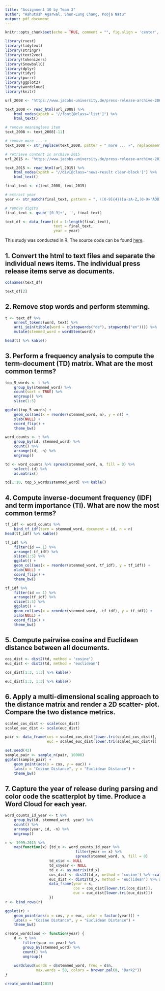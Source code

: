 ```yaml
---
title: "Assignment 10 by Team 3"
author: "Ashutosh Agarwal, Shun-Lung Chang, Pooja Natu"
output: pdf_document
---
```


```r
knitr::opts_chunk$set(echo = TRUE, comment = "", fig.align = 'center', fig.width = 5, fig.height = 2.5)
```

```r
library(rvest)
library(tidytext)
library(stringr)
library(text2vec)
library(tokenizers)
library(SnowballC)
library(dplyr)
library(tidyr)
library(purrr)
library(ggplot2)
library(wordcloud)
library(knitr)
```

```r
url_2008 <- "https://www.jacobs-university.de/press-release-archive-2008"

text_2008 <- read_html(url_2008) %>% 
    html_nodes(xpath = "//font[@class='list']") %>% 
    html_text()

# remove meaningless item
text_2008 <- text_2008[-11]

# remove more ... »
text_2008 <- str_replace(text_2008, patter = " more ... »", replacement = "")

# retrieve content in archive 2015
url_2015 <- "https://www.jacobs-university.de/press-release-archive-2015"

text_2015 <- read_html(url_2015) %>% 
    html_nodes(xpath = "//div[@class='news-result clear-block']") %>% 
    html_text()

final_text <- c(text_2008, text_2015)

# extract year
year <- str_match(final_text, pattern = ", ([0-9]{4})[a-zA-Z„(0-9»'ÄÖÜ]?")[, 2]

# remove digits
final_text <- gsub('[0-9]+', '', final_text)

text_df <- data_frame(id = 1:length(final_text),
                      text = final_text,
                      year = year)
```
This study was conducted in R. The source code can be found [here](https://github.com/slchangtw/data_analytics_projects/blob/master/assignment_10.Rmd).

## 1. Convert the html to text files and separate the individual news items. The individual press release items serve as documents.
```r
colnames(text_df)
```

```r
text_df[2] 
```

## 2. Remove stop words and perform stemming.

```r
t <- text_df %>%
    unnest_tokens(word, text) %>% 
    anti_join(tibble(word = c(stopwords("de"), stopwords("en")))) %>% 
    mutate(stemmed_word = wordStem(word))

head(t) %>% kable()
```

## 3. Perform a frequency analysis to compute the term-document (TD) matrix. What are the most common terms?

```r
top_5_words <- t %>% 
    group_by(stemmed_word) %>% 
    count(sort = TRUE) %>% 
    ungroup() %>% 
    slice(1:5) 
```

```r
ggplot(top_5_words) + 
    geom_col(aes(x = reorder(stemmed_word, n), y = n)) +
    xlab(NULL) +
    coord_flip() +
    theme_bw()
```

```r
word_counts <- t %>% 
    group_by(id, stemmed_word) %>% 
    count() %>% 
    arrange(id, -n) %>% 
    ungroup()

td <- word_counts %>% spread(stemmed_word, n, fill = 0) %>% 
    select(-id) %>% 
    as.matrix()
```

```r
td[1:10, top_5_words$stemmed_word] %>% kable()
```

## 4. Compute inverse-document frequency (IDF) and term importance (TI). What are now the most common terms?

```r
tf_idf <- word_counts %>% 
    bind_tf_idf(term = stemmed_word, document = id, n = n)
head(tf_idf) %>% kable()
```

```r
tf_idf %>%
    filter(id == 1) %>% 
    arrange(-tf_idf) %>% 
    slice(1:5) %>% 
    ggplot() + 
    geom_col(aes(x = reorder(stemmed_word, tf_idf), y = tf_idf)) +
    xlab(NULL) +
    coord_flip() +
    theme_bw()
```

```r
tf_idf %>%
    filter(id == 1) %>% 
    arrange(tf_idf) %>% 
    slice(1:5) %>% 
    ggplot() + 
    geom_col(aes(x = reorder(stemmed_word, -tf_idf), y = tf_idf)) +
    xlab(NULL) +
    coord_flip() +
    theme_bw()
```
## 5. Compute pairwise cosine and Euclidean distance between all documents.

```r
cos_dist <- dist2(td, method = 'cosine')
euc_dist <- dist2(td, method = 'euclidean')
```

```r
cos_dist[1:3, 1:3] %>% kable()
```

```r
euc_dist[1:3, 1:3] %>% kable()
```

## 6. Apply a multi-dimensional scaling approach to the distance matrix and render a 2D scatter- plot. Compare the two distance metrics.

```r
scaled_cos_dist <- scale(cos_dist)
scaled_euc_dist <- scale(euc_dist)

pair <- data_frame(cos = scaled_cos_dist[lower.tri(scaled_cos_dist)],
                   euc = scaled_euc_dist[lower.tri(scaled_euc_dist)])
```

```r
set.seed(42)
sample_pair <- sample_n(pair, 10000)
ggplot(sample_pair) +
    geom_point(aes(x = cos, y = euc)) +
    labs(x = "Cosine Distance", y = "Euclidean Distance") +
    theme_bw()
```

## 7. Capture the year of release during parsing and color code the scatterplot by time. Produce a Word Cloud for each year.

```r
word_counts_id_year <- t %>% 
    group_by(id, stemmed_word, year) %>% 
    count() %>% 
    arrange(year, id, -n) %>% 
    ungroup()

r <- 1999:2015 %>% 
    map(function(x) {td_x <- word_counts_id_year %>% 
                                filter(year == x) %>% 
                                spread(stemmed_word, n, fill = 0)
                    td_x$id <- NULL
                    td_x$year <- NULL
                    td_x <- as.matrix(td_x)
                    cos_dist <- dist2(td_x, method = 'cosine') %>% scale()
                    euc_dist <- dist2(td_x, method = 'euclidean') %>% scale()
                    data_frame(year = x,
                               cos = cos_dist[lower.tri(cos_dist)],
                               euc = euc_dist[lower.tri(euc_dist)])
                    })
r <- bind_rows(r)
```

```r
ggplot(r) +
    geom_point(aes(x = cos, y = euc, color = factor(year))) +
    labs(x = "Cosine Distance", y = "Euclidean Distance") +
    theme_bw()
```

```r
create_wordcloud <- function(year) {
    d <- t %>% 
        filter(year == year) %>% 
        group_by(stemmed_word) %>% 
        count() %>% 
        ungroup()
    
    wordcloud(words = d$stemmed_word, freq = d$n, 
              max.words = 50, colors = brewer.pal(8, "Dark2"))
} 
```

```r
create_wordcloud(2015)
```
